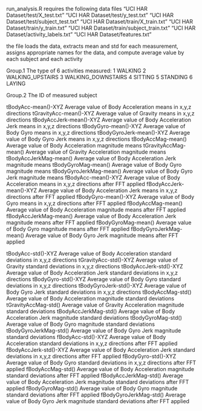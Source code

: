 run_analysis.R requires the following data files
"UCI HAR Dataset/test/X_test.txt" "UCI HAR Dataset/test/y_test.txt" "UCI HAR Dataset/test/subject_test.txt"
"UCI HAR Dataset/train/X_train.txt" "UCI HAR Dataset/train/y_train.txt" "UCI HAR Dataset/train/subject_train.txt"
"UCI HAR Dataset/activity_labels.txt" "UCI HAR Dataset/features.txt"

the file loads the data, extracts mean and std for each measurement, assigns appropriate names for the data, and compute average value by each subject and each activity

Group.1
  The type of 6 activities measured: 
    1 WALKING
    2 WALKING_UPSTAIRS
    3 WALKING_DOWNSTAIRS
    4 SITTING
    5 STANDING
    6 LAYING

Group.2
  The ID of measured subject

tBodyAcc-mean()-XYZ
  Average value of Body Acceleration means in x,y,z directions
tGravityAcc-mean()-XYZ
  Average value of Gravity means in x,y,z directions
tBodyAccJerk-mean()-XYZ
  Average value of Body Acceleration Jerk means in x,y,z directions
tBodyGyro-mean()-XYZ
  Average value of Body Gyro means in x,y,z directions
tBodyGyroJerk-mean()-XYZ
  Average value of Body Gyro Jerk means in x,y,z directions
tBodyAccMag-mean()
  Average value of Body Acceleration magnitude means
tGravityAccMag-mean()
  Average value of Gravity Acceleration magnitude means
tBodyAccJerkMag-mean()
  Average value of Body Acceleration Jerk magnitude means
tBodyGyroMag-mean()
  Average value of Body Gyro magnitude means
tBodyGyroJerkMag-mean()
  Average value of Body Gyro Jerk magnitude means
fBodyAcc-mean()-XYZ
  Average value of Body Acceleration means in x,y,z directions after FFT applied
fBodyAccJerk-mean()-XYZ
  Average value of Body Acceleration Jerk means in x,y,z directions after FFT applied
fBodyGyro-mean()-XYZ
  Average value of Body Gyro means in x,y,z directions after FFT applied
fBodyAccMag-mean()
  Average value of Body Acceleration magnitude means after FFT applied
fBodyAccJerkMag-mean()
  Average value of Body Acceleration Jerk magnitude means after FFT applied
fBodyGyroMag-mean()
  Average value of Body Gyro magnitude means after FFT applied
fBodyGyroJerkMag-mean()
  Average value of Body Gyro Jerk magnitude means after FFT applied

tBodyAcc-std()-XYZ
  Average value of Body Acceleration standard deviations in x,y,z directions
tGravityAcc-std()-XYZ
  Average value of Gravity standard deviations in x,y,z directions
tBodyAccJerk-std()-XYZ
  Average value of Body Acceleration Jerk standard deviations in x,y,z directions
tBodyGyro-std()-XYZ
  Average value of Body Gyro standard deviations in x,y,z directions
tBodyGyroJerk-std()-XYZ
  Average value of Body Gyro Jerk standard deviations in x,y,z directions
tBodyAccMag-std()
  Average value of Body Acceleration magnitude standard deviations
tGravityAccMag-std()
  Average value of Gravity Acceleration magnitude standard deviations
tBodyAccJerkMag-std()
  Average value of Body Acceleration Jerk magnitude standard deviations
tBodyGyroMag-std()
  Average value of Body Gyro magnitude standard deviations
tBodyGyroJerkMag-std()
  Average value of Body Gyro Jerk magnitude standard deviations
fBodyAcc-std()-XYZ
  Average value of Body Acceleration standard deviations in x,y,z directions after FFT applied
fBodyAccJerk-std()-XYZ
  Average value of Body Acceleration Jerk standard deviations in x,y,z directions after FFT applied
fBodyGyro-std()-XYZ
  Average value of Body Gyro standard deviations in x,y,z directions after FFT applied
fBodyAccMag-std()
  Average value of Body Acceleration magnitude standard deviations after FFT applied
fBodyAccJerkMag-std()
  Average value of Body Acceleration Jerk magnitude standard deviations after FFT applied
fBodyGyroMag-std()
  Average value of Body Gyro magnitude standard deviations after FFT applied
fBodyGyroJerkMag-std()
  Average value of Body Gyro Jerk magnitude standard deviations after FFT applied
